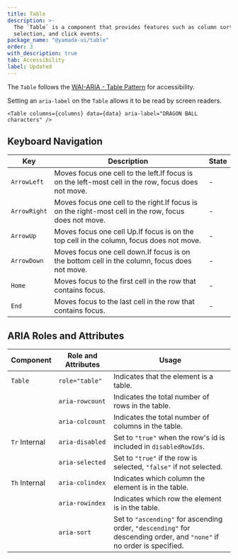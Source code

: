 ```yaml
---
title: Table
description: >-
  The `Table` is a component that provides features such as column sorting, row
  selection, and click events.
package_name: "@yamada-ui/table"
order: 3
with_description: true
tab: Accessibility
label: Updated
---
```


The `Table` follows the [WAI-ARIA - Table Pattern](https://www.w3.org/WAI/ARIA/apg/patterns/table/) for accessibility.

Setting an `aria-label` on the `Table` allows it to be read by screen readers.

```tsx live=false
<Table columns={columns} data={data} aria-label="DRAGON BALL characters" />
```

## Keyboard Navigation

| Key          | Description                                                                                           | State |
| ------------ | ----------------------------------------------------------------------------------------------------- | ----- |
| `ArrowLeft`  | Moves focus one cell to the left.If focus is on the left-most cell in the row, focus does not move.   | -     |
| `ArrowRight` | Moves focus one cell to the right.If focus is on the right-most cell in the row, focus does not move. | -     |
| `ArrowUp`    | Moves focus one cell Up.If focus is on the top cell in the column, focus does not move.               | -     |
| `ArrowDown`  | Moves focus one cell down.If focus is on the bottom cell in the column, focus does not move.          | -     |
| `Home`       | Moves focus to the first cell in the row that contains focus.                                         | -     |
| `End`        | Moves focus to the last cell in the row that contains focus.                                          | -     |

## ARIA Roles and Attributes

| Component                | Role and Attributes | Usage                                                                                                                 |
| ------------------------ | ------------------- | --------------------------------------------------------------------------------------------------------------------- |
| `Table`                  | `role="table"`      | Indicates that the element is a table.                                                                                |
|                          | `aria-rowcount`     | Indicates the total number of rows in the table.                                                                      |
|                          | `aria-colcount`     | Indicates the total number of columns in the table.                                                                   |
| `Tr` <Tag>Internal</Tag> | `aria-disabled`     | Set to `"true"` when the row's id is included in `disabledRowIds`.                                                    |
|                          | `aria-selected`     | Set to `"true"` if the row is selected, `"false"` if not selected.                                                    |
| `Th` <Tag>Internal</Tag> | `aria-colindex`     | Indicates which column the element is in the table.                                                                   |
|                          | `aria-rowindex`     | Indicates which row the element is in the table.                                                                      |
|                          | `aria-sort`         | Set to `"ascending"` for ascending order, `"descending"` for descending order, and `"none"` if no order is specified. |
